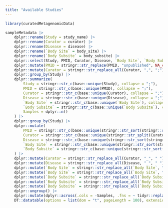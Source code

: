 ```yaml
---
title: "Available Studies"
---
```


```r
library(curatedMetagenomicData)
```

```r
sampleMetadata |>
    dplyr::rename(Study = study_name) |>
    dplyr::rename(Curator = curator) |>
    dplyr::rename(Disease = disease) |>
    dplyr::rename(`Body Site` = body_site) |>
    dplyr::rename(`Body Subsite` = body_subsite) |>
    dplyr::select(Study, PMID, Curator, Disease, `Body Site`, `Body Subsite`) |>
    dplyr::mutate(PMID = stringr::str_replace(PMID, "unpublished", NA_character_)) |>
    dplyr::mutate(Curator = stringr::str_replace_all(Curator, ",", ";")) |>
    dplyr::group_by(Study) |>
    dplyr::summarize(
        Study = stringr::str_c(base::unique(Study), collapse = ";"),
        PMID = stringr::str_c(base::unique(PMID), collapse = ";"),
        Curator = stringr::str_c(base::unique(Curator), collapse = ";"),
        Disease = stringr::str_c(base::unique(Disease), collapse = ";"),
        `Body Site` = stringr::str_c(base::unique(`Body Site`), collapse = ";"),
        `Body Subsite` = stringr::str_c(base::unique(`Body Subsite`), collapse = ";"),
        Samples = dplyr::n()
    ) |>
    dplyr::group_by(Study) |>
    dplyr::mutate(
        PMID = stringr::str_c(base::unique(stringr::str_sort(stringr::str_split(PMID, ";", simplify = TRUE))), collapse = ", "),
        Curator = stringr::str_c(base::unique(stringr::str_split(Curator, ";", simplify = TRUE)), collapse = ", "),
        Disease = stringr::str_c(base::unique(stringr::str_sort(stringr::str_split(Disease, ";", simplify = TRUE))), collapse = ", "),
        `Body Site` = stringr::str_c(base::unique(stringr::str_sort(stringr::str_split(`Body Site`, ";", simplify = TRUE))), collapse = ", "),
        `Body Subsite` = stringr::str_c(base::unique(stringr::str_sort(stringr::str_split(`Body Subsite`, ";", simplify = TRUE))), collapse = ", ")
    ) |>
    dplyr::mutate(Curator = stringr::str_replace_all(Curator, "_", " ")) |>
    dplyr::mutate(Disease = stringr::str_replace_all(Disease, "_", " ")) |>
    dplyr::mutate(`Body Site` = stringr::str_replace_all(`Body Site`, "cavity", "_cavity")) |>
    dplyr::mutate(`Body Site` = stringr::str_replace_all(`Body Site`, "_", " ")) |>
    dplyr::mutate(`Body Subsite` = stringr::str_replace_all(`Body Subsite`, ", l_", ", left_")) |>
    dplyr::mutate(`Body Subsite` = stringr::str_replace_all(`Body Subsite`, ", r_", ", right_")) |>
    dplyr::mutate(`Body Subsite` = stringr::str_replace_all(`Body Subsite`, "_", " ")) |> 
    dplyr::ungroup() |>
    dplyr::mutate(dplyr::across(.cols = -Samples, .fns = ~ tidyr::replace_na(.x, ""))) |>
    DT::datatable(options = list(dom = "t", pageLength = 100), extensions = "Responsive")
```
